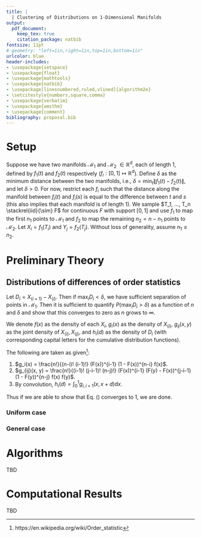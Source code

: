 ```yaml
---
title: |
  | Clustering of Distributions on 1-Dimensional Manifolds
output:
  pdf_document:
    keep_tex: true
    citation_package: natbib
fontsize: 11pt
# geometry: "left=1in,right=1in,top=1in,bottom=1in"
urlcolor: blue
header-includes:
- \usepackage{setspace}
- \usepackage{float}
- \usepackage{mathtools}
- \usepackage{natbib}
- \usepackage[linesnumbered,ruled,vlined]{algorithm2e} 
- \setcitestyle{numbers,square,comma}
- \usepackage{verbatim}
- \usepackage{amsthm}
- \usepackage{comment}
bibliography: proposal.bib
---
```


\newcommand{\diag}{\mathrm{diag}}
\newcommand{\tr}{\mathrm{Tr}}
\newcommand{\blockdiag}{\mathrm{blockdiag}}
\newcommand{\indep}{\stackrel{\mathrm{ind}}{\sim}}
\newcommand{\iid}{\stackrel{\mathrm{iid}}{\sim}}
\newcommand{\Bernoulli}{\mathrm{Bernoulli}}
\newcommand{\Betadist}{\mathrm{Beta}}
\newcommand{\Uniform}{\mathrm{Uniform}}
\newcommand{\BG}{\mathrm{BernoulliGraph}}
\newcommand{\Categorical}{\mathrm{Categorical}}
\newtheorem{definition}{Definition}
\newtheorem{theorem}{Theorem}
\newtheorem{lemma}{Lemma}
\theoremstyle{remark}
\newtheorem*{remark}{Remark}
\theoremstyle{example}
\newtheorem*{example}{Example}
\newcommand{\dd}{\mathrm{d}}
\newcommand{\as}{\stackrel{\mathrm{a.s.}}{\to}}

# Setup

Suppose we have two manifolds $\mathcal{M}_1$ and $\mathcal{M}_2$ $\in \mathbb{R}^d$, each of length 1, defined by $f_1(t)$ and $f_2(t)$ respectively ($f_i : [0, 1] \mapsto \mathbb{R}^d$). Define $\delta$ as the minimum distance between the two manifolds, i.e., $\delta = \min_t \|f_1(t) - f_2(t)\|$, and let $\delta > 0$. For now, restrict each $f_i$ such that the distance along the manifold between $f_i(t)$ and $f_i(s)$ is equal to the difference between $t$ and $s$ (this also implies that each manifold is of length 1). 
We sample $T_1, ..., T_n \stackrel{iid}{\sim} F$ for continuous $F$ with support $[0, 1]$ and use $f_1$ to map the first $n_1$ points to $\mathcal{M}_1$ and $f_2$ to map the remaining $n_2 = n - n_1$ points to $\mathcal{M}_2$. Let $X_i = f_1(T_i)$ and $Y_j = f_2(T_j)$.
Without loss of generality, assume $n_1 \leq n_2$.

# Preliminary Theory

## Distributions of differences of order statistics

Let $D_i = X_{(i+1)} - X_{(i)}$. Then if $\max_i D_i < \delta$, we have sufficient separation of points in $\mathcal{M}_1$. 
Then it is sufficient to quantify $P(\max_i D_i > \delta)$ as a function of $n$ and $\delta$ and show that this converges to zero as $n$ grows to $\infty$. 

We denote $f(x)$ as the density of each $X_i$, $g_i(x)$ as the density of $X_{(i)}$, 
$g_{ij}(x, y)$ as the joint density of $X_{(i)}, X_{(j)}$, and $h_i(d)$ as the density of $D_i$ (with corresponding capital letters for the cumulative distribution functions).

The following are taken as given[^wikipedia]:

1. $g_i(x) = \frac{n!}{(n-i)! (i-1)!} (F(x))^{i-1} (1 - F(x))^{n-i} f(x)$.
2. $g_{ij}(x, y) = \frac{n!}{(i-1)! (j-i-1)! (n-j)!} (F(x))^{i-1} (F(y) - F(x))^{j-i-1} (1 - F(y))^{n-j} f(x) f(y)$.
3. By convolution, $h_i(d) = \int_0^{1} g_{i, i+1} (x, x + d) \dd x$.

[^wikipedia]: https://en.wikipedia.org/wiki/Order_statistic

\begin{lemma}[The probability density function of $D_i$]
\begin{equation}
\label{eq:pdf}
h_i(d) = \int_0^{1-d} \frac{n!}{(i-1)! (n-i-1)!} (F(x))^{i-1} (1 - F(x+d))^{n-i-1} f(x) f(x+d) \dd x 
\end{equation}
\end{lemma}

\begin{proof}
This is just a direct consequence of 2 and 3 under the given statements. 
We also note that because the support of $X_i$ is $[0, 1]$, 
the integral only needs to be evaluated from $0$ to $1 - d$ 
because of the $f(x+d)$ and $1 - F(x+d)$ terms.
\end{proof}

\begin{lemma}[The cumulative distribution function of $D_i$]

\begin{equation}
\label{eq:cdf}
P(D_i < \delta) = H_i(\delta) = 1 - \int_0^{1-\delta} \frac{n!}{(n-i)! (i-1)!} (F(x))^{i-1} (1 - F(x + \delta))^{n-i} f(x) \dd x
\end{equation}
\end{lemma}

\begin{proof}
$$
\begin{aligned}
H_i(\delta) & = \int_x^{x+\delta} h_i(d) \dd d \\
& = \int_x^{x+\delta} \int_0^{1} \frac{n!}{(i-1)! (n-i-1)!} ((F(x))^{i-1} (1 - F(x+d))^{n-i-1} f(x) f(x+d) \dd x \dd d \\
& = \int_0^{1} \frac{n!}{(i-1)! (n-i-1)!} (F(x))^{i-1} f(x) \int_x^{x+\delta} (1 - F(x+d))^{n-i-1} f(x+d) \dd d \dd x \\
& = \int_0^{1} \frac{n!}{(i-1)! (n-i-1)!} (F(x))^{i-1} f(x) \int_{F(x)}^{F(x+\delta)} (1 - u)^{n-i-1} \dd u \dd x \\
& = \int_0^{1} \frac{n!}{(i-1)! (n-i)!} (F(x))^{i-1} f(x) ((1 - F(x))^{n-i} - (1 - F(x + \delta))^{n-i}) \dd x \\ 
& = \int_0^1 g_i(x) \dd x - \int_0^1 \frac{n!}{(i-1)! (n-i)!} (F(x))^{i-1} (1 - F(x + \delta))^{n-i} f(x) \dd x \\
& = 1 - \int_0^1 \frac{n!}{(i-1)! (n-i)!} (F(x))^{i-1} (1 - F(x + \delta))^{n-i} f(x) \dd x \\
\end{aligned}
$$

Because of the $x + \delta$ term, we can't actually evaluate this integral all the way up to $1$, and so we are left with 
$$
\begin{aligned}
& = 1 - \int_0^{1 - \delta} \frac{n!}{(i-1)! (n-i)!} (F(x))^{i-1} (1 - F(x + \delta))^{n-i} f(x) \dd x.
\end{aligned}
$$
\end{proof}

Thus if we are able to show that Eq. (\ref{eq:cdf}) converges to 1, we are done.

### Uniform case

\begin{lemma}[Differences between order statistics of a uniform distribution]
If $X_1, ..., X_n \iid \Uniform(0, 1)$, then each $D_i \sim \Betadist(1, n)$.
\end{lemma}

\begin{proof}
We begin with Eq. (\ref{eq:pdf}), plugging in $f(x) = 1$ and $F(x) = x$:

$$
h_i(d) = \int_0^{1-d} \frac{n!}{(i-1)! (n-i-1)!} x^{i-1} (1-x-d)^{n-i-1} \dd x
$$

Then we proceed with integration by parts, setting 
$u = x^{i-1} \implies du = (i-1) x^{i-2}$ and 
$dv = (1-x-d)^{n-i-1} dx \implies v = -\frac{1}{n-i} (1-x-d)^{n-i-1}$. 
Note that $u v |_0^{1-d} = 0$ in this case. This yields

$$
= \frac{n!}{(i-1)! (n-i-1)!} \int \frac{i-1}{n-i} x^{i-2} (1-x-d)^{n-i} \dd x
$$

Then applying integration by parts again until the $x^p$ term disappears, we get:

$$
\begin{aligned}
& = \frac{n!}{(i-1)! (n-i-1)!} \frac{(i-1)!}{(n-i) \cdots (n-2)} \int_0^{1-d} (1-x-d)^{n-2} \dd x \\
& = -\frac{n (n-1)}{n-1} (1-x-d)^{n-1} \Big|_0^{1-d} \\
& = n (1 - d)^{n-1}
\end{aligned}
$$

This the density function for $\Betadist(1, n)$, completing the proof.
\end{proof}

\begin{theorem}
Let $X_1, ..., X_n \iid \Uniform(0, 1)$. 
Then for any $\delta > 0$, $P(\max_i X_{(i+1)} - X_{(i)} < \delta) \to 1$ as 
$n \to \infty$.
\end{theorem}

\begin{proof}[Proof (sketch)]
Since $X_{(i+1)} - X_{(i)} = D_i \sim \Betadist(1, n)$, 
$P(X_{(i+1)} - X_{(i)} < \delta) = 1 - (1 - \delta)^n $. This yields

$$
\begin{aligned}
P(\max_i D_i < \delta) & \geq (P(D_i < \delta))^{n-1} \\
& = (1 - (1 - \delta)^n)^{n-1} \\
& \approx e^{-n \exp(-n \delta)}.
\end{aligned}
$$

In the limit $n \to \infty$, this goes to 1.
\end{proof}

### General case

\begin{theorem}
Let $X_1, ..., X_n \iid F$ with support $[0, 1]$, and suppose $f(x)$ is continuous and $f(x) \geq a > 0$ everywhere on the support. 
Let $D_i = X_{(i+1)} - X_{(i)}$. 
Then for any $\epsilon > 0$, there exists $N \in \mathbb{N}$ such that $P(\max_i D_i < \delta) > 1 - \epsilon$ when $n > N$.
\end{theorem}

\begin{proof}[Proof (sketch)]
We start with Eq. (\ref{eq:cdf}):

$$P(D_i \leq \delta) = 1 - \int_0^{1-\delta} \frac{n!}{(n-i)! (i-1)!} (F(x))^{i-1} (1 - F(x + \delta))^{n-i} f(x) \dd x.$$

Making the approximation $F(x+\delta) \approx F(x) + \delta f(x)$ 
and bounding $f(x) \geq a$, we get:

$$P(D_i \leq \delta) \geq 1 - \int_0^{1-\delta} \frac{n!}{(n-i)! (i-1)!} (F(x))^{i-1} (1 - F(x) - a \delta)^{n-i} f(x) \dd x.$$

Then making the substitution $u = F(x) \implies du = f(x) \dd x$, we obtain 

$$1 - \int_0^{F(1-\delta)} \frac{n!}{(n-i)! (i-1)!} u^{i-1} (1 - u - a \delta)^{n-i} \dd u$$

Evaluating the integral yields

$$P(D_i < \delta) = 1 - (1 - a \delta)^n + (1 - F(1-\delta) - a \delta)^n.$$

Then as before,

$$
\begin{aligned}
P(\max_i D_i < \delta) & \geq (P(D_i < \delta))^{n-1} \\
& \approx (1 - (1 - a \delta)^n + (1 - F(1-\delta) - a \delta)^n)^{n-1} \\
& \to 1
\end{aligned}
$$

\end{proof}

# Algorithms

TBD

# Computational Results

TBD